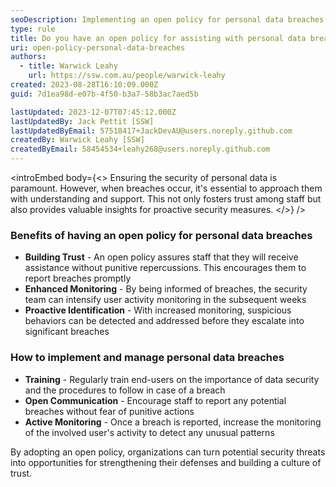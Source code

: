 ```yaml
---
seoDescription: Implementing an open policy for personal data breaches fosters trust and proactive security measures.
type: rule
title: Do you have an open policy for assisting with personal data breaches?
uri: open-policy-personal-data-breaches
authors:
  - title: Warwick Leahy
    url: https://ssw.com.au/people/warwick-leahy
created: 2023-08-28T16:10:09.000Z
guid: 7d1ea98d-e07b-4f50-b3a7-58b3ac7aed5b

lastUpdated: 2023-12-07T07:45:12.000Z
lastUpdatedBy: Jack Pettit [SSW]
lastUpdatedByEmail: 57518417+JackDevAU@users.noreply.github.com
createdBy: Warwick Leahy [SSW]
createdByEmail: 58454534+leahy268@users.noreply.github.com
---
```


<introEmbed
  body={<>
Ensuring the security of personal data is paramount. However, when breaches occur, it's essential to approach them with understanding and support. This not only fosters trust among staff but also provides valuable insights for proactive security measures.
  </>}
/>
### Benefits of having an open policy for personal data breaches

* **Building Trust** - An open policy assures staff that they will receive assistance without punitive repercussions. This encourages them to report breaches promptly
* **Enhanced Monitoring** - By being informed of breaches, the security team can intensify user activity monitoring in the subsequent weeks
* **Proactive Identification** - With increased monitoring, suspicious behaviors can be detected and addressed before they escalate into significant breaches

### How to implement and manage personal data breaches

* **Training** - Regularly train end-users on the importance of data security and the procedures to follow in case of a breach
* **Open Communication** - Encourage staff to report any potential breaches without fear of punitive actions
* **Active Monitoring** - Once a breach is reported, increase the monitoring of the involved user's activity to detect any unusual patterns

By adopting an open policy, organizations can turn potential security threats into opportunities for strengthening their defenses and building a culture of trust.
